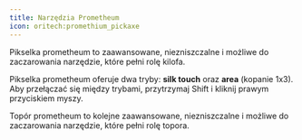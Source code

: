 ```yaml
---  
title: Narzędzia Prometheum  
icon: oritech:promethium_pickaxe  
---  
```


<ModAsset location="oritech:promethium_pickaxe" />  
Pikselka prometheum to zaawansowane, niezniszczalne i możliwe do zaczarowania narzędzie, które pełni rolę kilofa.

Pikselka prometheum oferuje dwa tryby: **silk touch** oraz **area** (kopanie 1x3). Aby przełączać się między trybami, przytrzymaj Shift i kliknij prawym przyciskiem myszy.

<ModAsset location="oritech:promethium_axe" />  
Topór prometheum to kolejne zaawansowane, niezniszczalne i możliwe do zaczarowania narzędzie, które pełni rolę topora.  
